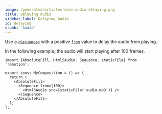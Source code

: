 ```yaml
---
image: /generated/articles-docs-audio-delaying.png
title: Delaying Audio
sidebar_label: Delaying Audio
id: delaying
crumb: 'Audio'
---
```



Use a [`<Sequence>`](/docs/sequence) with a positive [`from`](/docs/sequence#from) value to delay the audio from playing.

In the following example, the audio will start playing after 100 frames.

```tsx twoslash {6-8}
import {AbsoluteFill, Html5Audio, Sequence, staticFile} from 'remotion';

export const MyComposition = () => {
  return (
    <AbsoluteFill>
      <Sequence from={100}>
        <Html5Audio src={staticFile('audio.mp3')} />
      </Sequence>
    </AbsoluteFill>
  );
};
```
